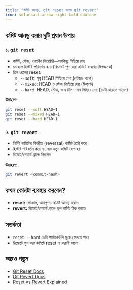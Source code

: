 ```yaml
---
title: "কমিট আনডু, git reset বনাম git revert"
icon: solar:alt-arrow-right-bold-duotone
---
```


## কমিট আনডু করার দুটি প্রধান উপায়

### ১. `git reset`
- কমিট, স্টেজ, ওয়ার্কিং ডিরেক্টরি—সবকিছু পিছিয়ে দেয়
- লোকাল হিস্টরি পরিবর্তন করে (রিমোটে পুশ করা কমিটে ব্যবহার বিপজ্জনক)
- তিন ধরনের reset:
  - `--soft`: শুধু HEAD পিছিয়ে দেয় (স্টেজড থাকে)
  - `--mixed`: HEAD ও স্টেজ পিছিয়ে দেয় (ডিফল্ট)
  - `--hard`: HEAD, স্টেজ, ও ফাইল—সব পিছিয়ে দেয় (ডেটা হারাতে পারেন)

**উদাহরণ:**
```sh
git reset --soft HEAD~1
git reset --mixed HEAD~1
git reset --hard HEAD~1
```

### ২. `git revert`
- নির্দিষ্ট কমিটের বিপরীত (reversal) কমিট তৈরি করে
- হিস্টরি পরিবর্তন করে না, বরং নতুন কমিট যোগ হয়
- রিমোট/শেয়ার্ড ব্রাঞ্চে নিরাপদ

**উদাহরণ:**
```sh
git revert <commit-hash>
```

## কখন কোনটা ব্যবহার করবেন?
- **reset:** লোকাল, আনপুশড কমিট আনডু করতে
- **revert:** রিমোট/শেয়ার্ড ব্রাঞ্চে ভুল কমিট ঠিক করতে

## সতর্কতা
- `reset --hard` ডেটা পার্মানেন্টলি মুছে ফেলতে পারে
- রিমোটে পুশ করা কমিটে reset না করাই ভালো

## আরও পড়ুন
- [Git Reset Docs](https://git-scm.com/docs/git-reset)
- [Git Revert Docs](https://git-scm.com/docs/git-revert)
- [Reset vs Revert Explained](https://www.atlassian.com/git/tutorials/undoing-changes/git-reset)
